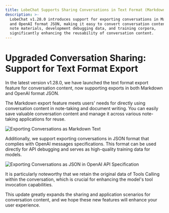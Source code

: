 ```yaml
---
title: LobeChat Supports Sharing Conversations in Text Format (Markdown/JSON)
description: >-
  LobeChat v1.28.0 introduces support for exporting conversations in Markdown
  and OpenAI format JSON, making it easy to convert conversation content into
  note materials, development debugging data, and training corpora,
  significantly enhancing the reusability of conversation content.
---
```


# Upgraded Conversation Sharing: Support for Text Format Export

In the latest version v1.28.0, we have launched the text format export feature for conversation content, now supporting exports in both Markdown and OpenAI format JSON.

The Markdown export feature meets users' needs for directly using conversation content in note-taking and document writing. You can easily save valuable conversation content and manage it across various note-taking applications for reuse.

![Exporting Conversations as Markdown Text](https://hub-apac-1.lobeobjects.space/blog/assets/29b13dc042e3b839ad8865354afe2fac.webp)

Additionally, we support exporting conversations in JSON format that complies with OpenAI messages specifications. This format can be used directly for API debugging and serves as high-quality training data for models.

![Exporting Conversations as JSON in OpenAI API Specification](https://hub-apac-1.lobeobjects.space/blog/assets/5bbb4b421d6df63780b3c7a05f5a102d.webp)

It is particularly noteworthy that we retain the original data of Tools Calling within the conversation, which is crucial for enhancing the model's tool invocation capabilities.

This update greatly expands the sharing and application scenarios for conversation content, and we hope these new features will enhance your user experience.
